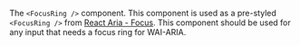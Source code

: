 The `<FocusRing />` component. This component is used as a pre-styled `<FocusRing />` from [React Aria - Focus](https://react-spectrum.adobe.com/react-aria/FocusRing.html). This component should be used for any input that needs a focus ring for WAI-ARIA.

